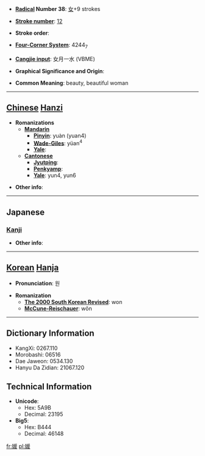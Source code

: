 * '''[[Wiktionary:Chinese radical index| Radical]] Number 38''': [[Wiktionary:Chinese radical index 女|女]]+9 strokes

* '''[[Wiktionary:Chinese total strokes index|Stroke number]]''': [[Wiktionary:Chinese total strokes index 12|12]]

* '''Stroke order''': 

* '''[[Wiktionary:Chinese four corner index|Four-Corner System]]''': 4244<sub>7</sub>

* '''[[Wiktionary:Chinese Cangjie index|Cangjie input]]''': 女月一水 (VBME)

* '''Graphical Significance and Origin''': 

* '''Common Meaning''': beauty, beautiful woman

----

== [[Chinese]] [[Hanzi]] ==

* '''Romanizations'''
** '''[[Mandarin]]'''
*** '''[[Pinyin]]''': yuàn (yuan4)
*** '''[[Wade-Giles]]''': yüan<sup>4</sup>
*** '''[[Yale]]''': 
** '''[[Cantonese]]'''
*** '''[[Jyutping]]''':
*** '''[[Penkyamp]]''': 
*** '''[[Yale]]''': yun4, yun6

* '''Other info''': 

----

==Japanese==
===[[Kanji]]===
{{kanji|on readings=[[えん]] (en)|kun readings=[[ひめ]] (hime)}}

* '''Other info''':  

----

== [[Korean]] [[Hanja]] ==

* '''Pronunciation''': 원

* '''Romanization'''
** '''[[The 2000 South Korean Revised Romanization|The 2000 South Korean Revised]]''': won
** '''[[McCune-Reischauer]]''': wŏn

----

== Dictionary Information ==

* KangXi: 0267.110
* Morobashi: 06516
* Dae Jaweon: 0534.130
* Hanyu Da Zidian: 21067.120

== Technical Information ==

* '''Unicode''':
** Hex: 5A9B
** Decimal: 23195
* '''Big5''':
** Hex: B444
** Decimal: 46148

[[fr:媛]]
[[pl:媛]]